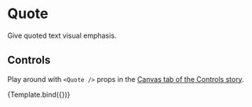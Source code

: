 

<Meta title="Components/Atoms/Quote" component={Quote} />

# Quote

Give quoted text visual emphasis.

<Canvas>
  <Story name="Component">
    <Quote
      value='"There are seasons in every country when noise and impudence pass current for worth; and in popular commotions especially, the clamors of interested and factious men are often mistaken for patriotism."'
      citation="Jeffery Smith, 28"
    />
  </Story>
</Canvas>

## Controls

Play around with `<Quote />` props in the [Canvas tab of the Controls story](?path=/story/design-system-molecules-blockquote--controls).


<Canvas>
  <Story
    name="Controls"
    args={{
      value:
        '"There are seasons in every country when noise and impudence pass current for worth; and in popular commotions especially, the clamors of interested and factious men are often mistaken for patriotism."',
      citation: 'Jeffery Smith, 28'
    }}
  >
    {Template.bind({})}
  </Story>
</Canvas>
